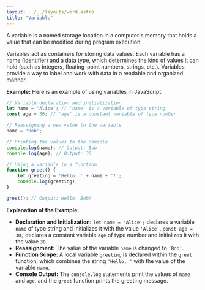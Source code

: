 ```yaml
---
layout: ../../layouts/word.astro
title: "Variable"
---
```

A variable is a named storage location in a computer's memory that holds a value that can be modified during program execution.

Variables act as containers for storing data values. Each variable has a name (identifier) and a data type, which determines the kind of values it can hold (such as integers, floating-point numbers, strings, etc.). Variables provide a way to label and work with data in a readable and organized manner.

**Example:**
Here is an example of using variables in JavaScript:

```javascript
// Variable declaration and initialization
let name = 'Alice'; // 'name' is a variable of type string
const age = 30; // 'age' is a constant variable of type number

// Reassigning a new value to the variable
name = 'Bob';

// Printing the values to the console
console.log(name); // Output: Bob
console.log(age); // Output: 30

// Using a variable in a function
function greet() {
    let greeting = 'Hello, ' + name + '!';
    console.log(greeting);
}

greet(); // Output: Hello, Bob!
```

**Explanation of the Example:**
- **Declaration and Initialization:** `let name = 'Alice';` declares a variable `name` of type string and initializes it with the value `'Alice'`. `const age = 30;` declares a constant variable `age` of type number and initializes it with the value `30`.
- **Reassignment:** The value of the variable `name` is changed to `'Bob'`.
- **Function Scope:** A local variable `greeting` is declared within the `greet` function, which combines the string `'Hello, '` with the value of the variable `name`.
- **Console Output:** The `console.log` statements print the values of `name` and `age`, and the `greet` function prints the greeting message.